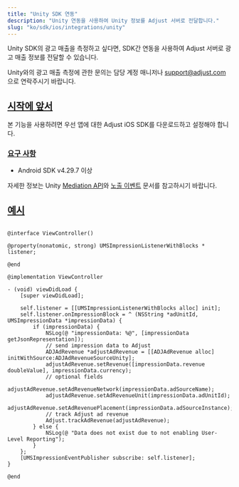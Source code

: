 ```yaml
---
title: "Unity SDK 연동"
description: "Unity 연동을 사용하여 Unity 정보를 Adjust 서버로 전달합니다."
slug: "ko/sdk/ios/integrations/unity"
---
```


Unity SDK의 광고 매출을 측정하고 싶다면, SDK간 연동을 사용하여 Adjust 서버로 광고 매출 정보를 전달할 수 있습니다.

<Callout type="note">

Unity와의 광고 매출 측정에 관한 문의는 담당 계정 매니저나 [support@adjust.com](mailto:support@adjust.com)으로 연락주시기 바랍니다.

</Callout>

## [시작에 앞서](before-you-begin)

본 기능을 사용하려면 우선 앱에 대한 Adjust iOS SDK를 다운로드하고 설정해야 합니다.

### [요구 사항](requirements)

-  Android SDK v4\.29\.7 이상

자세한 정보는 Unity [Mediation API](https://docs.unity.com/mediation/APIReferenceIOS.html)와 [노출 이벤트](https://docs.unity.com/mediation/SDKIntegrationIOSImpressionEvents.html) 문서를 참고하시기 바랍니다.

## [예시](examples)

<Tabs>
<Tab title="Objective-C">

```objc

@interface ViewController()

@property(nonatomic, strong) UMSImpressionListenerWithBlocks * listener;

@end

@implementation ViewController

- (void) viewDidLoad {
    [super viewDidLoad];

    self.listener = [[UMSImpressionListenerWithBlocks alloc] init];
    self.listener.onImpressionBlock = ^ (NSString *adUnitId, UMSImpressionData *impressionData) {
        if (impressionData) {
            NSLog(@ "impressionData: %@", [impressionData getJsonRepresentation]);
            // send impression data to Adjust
            ADJAdRevenue *adjustAdRevenue = [[ADJAdRevenue alloc] initWithSource:ADJAdRevenueSourceUnity];
            adjustAdRevenue.setRevenue([impressionData.revenue doubleValue], impressionData.currency);
            // optional fields
            adjustAdRevenue.setAdRevenueNetwork(impressionData.adSourceName);
            adjustAdRevenue.setAdRevenueUnit(impressionData.adUnitId);
            adjustAdRevenue.setAdRevenuePlacement(impressionData.adSourceInstance);
            // track Adjust ad revenue
            Adjust.trackAdRevenue(adjustAdRevenue);
        } else {
            NSLog(@ "Data does not exist due to not enabling User-Level Reporting");
        }
    };
    [UMSImpressionEventPublisher subscribe: self.listener];
}

@end
```

</Tab>
</Tabs>
